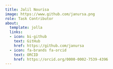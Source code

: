 ```yaml
---
title: Jalil Nourisa
image: https://www.github.com/janursa.png
role: Task Contributor
about:
  template: jolla
  links:
  - icon: bi-github
    text: GitHub
    href: https://github.com/janursa
  - icon: fa-brands fa-orcid
    text: ORCID
    href: https://orcid.org/0000-0002-7539-4396
---
```



